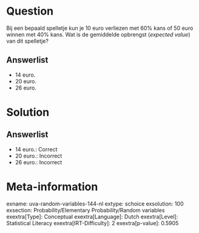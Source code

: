 Question
========

Bij een bepaald spelletje kun je 10 euro verliezen met 60% kans of 50
euro winnen met 40% kans. Wat is de gemiddelde opbrengst (*expected
value*) van dit spelletje?

Answerlist
----------

* 14 euro.
* 20 euro.
* 26 euro.

Solution
========

Answerlist
----------

* 14 euro.: Correct
* 20 euro.: Incorrect
* 26 euro.: Incorrect

Meta-information
================
exname: uva-random-variables-144-nl
extype: schoice
exsolution: 100
exsection: Probability/Elementary Probability/Random variables
exextra[Type]: Conceptual
exextra[Language]: Dutch
exextra[Level]: Statistical Literacy
exextra[IRT-Difficulty]: 2
exextra[p-value]: 0.5905
